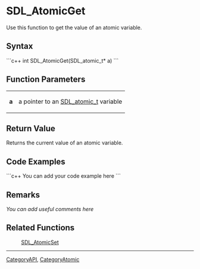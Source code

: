 
= SDL_AtomicGet =
Use this function to get the value of an atomic variable.


== Syntax ==
```c++
int SDL_AtomicGet(SDL_atomic_t* a)
```

== Function Parameters ==
{|
|'''a'''
|a pointer to an [[SDL_atomic_t]] variable
|}

== Return Value ==
Returns the current value of an atomic variable.

== Code Examples ==
```c++
You can add your code example here
```

== Remarks ==
''You can add useful comments here''

== Related Functions ==
:[[SDL_AtomicSet]]

----
[[CategoryAPI]], [[CategoryAtomic]]
